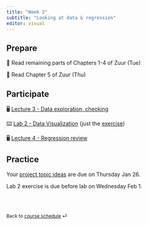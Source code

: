 ```yaml
---
title: "Week 2"
subtitle: "Looking at data & regression"
editor: visual
---
```


## Prepare

📖 Read remaining parts of Chapters 1-4 of Zuur (Tue)

📖 Read Chapter 5 of Zuur (Thu)

## Participate

🖥️ [Lecture 3 - Data exploration, checking](lectures/lec-03.html)

⌨️ [Lab 2 - Data Visualization](../labs/lab-02.html) (just the [exercise](../labs/lab-exercise-02.pdf))

🖥️ [Lecture 4 - Regression review](../lectures/lec-04.pdf)

## Practice

Your [project topic ideas](../project-description.html) are due on Thursday Jan 26.

Lab 2 exercise is due before lab on Wednesday Feb 1.

<br><br>

::: {style="font-size: 0.875em;"}
Back to [course schedule](/ "Course schedule") ⏎
:::

